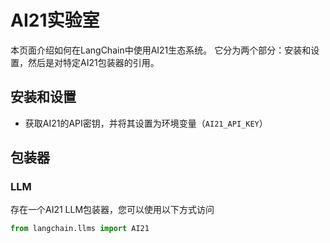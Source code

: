# AI21实验室

本页面介绍如何在LangChain中使用AI21生态系统。
它分为两个部分：安装和设置，然后是对特定AI21包装器的引用。

## 安装和设置
- 获取AI21的API密钥，并将其设置为环境变量（`AI21_API_KEY`）

## 包装器

### LLM

存在一个AI21 LLM包装器，您可以使用以下方式访问
```python
from langchain.llms import AI21
```

